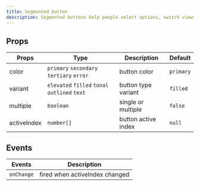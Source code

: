 ---
title: Segmented button
description: Segmented buttons help people select options, switch views, or sort elements
---

## Props

| Props       | Type                                          | Description         | Default   |
| ----------- | --------------------------------------------- | ------------------- | --------- |
| color       | `primary` `secondary` `tertiary` `error`      | button color        | `primary` |
| variant     | `elevated` `filled` `tonal` `outlined` `text` | button type variant | `filled`  |
| multiple    | `boolean`                                     | single or multiple  | `false`   |
| activeIndex | `number[]`                                    | button active index | `null`    |

## Events

| Events     | Description                    |
| ---------- | ------------------------------ |
| `onChange` | fired when activeIndex changed |
